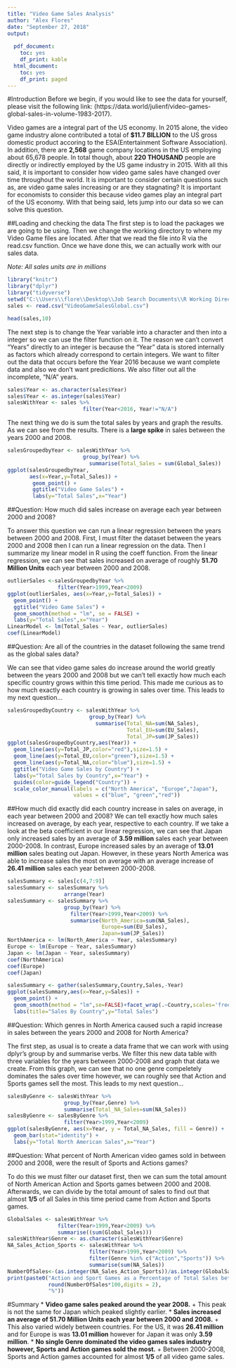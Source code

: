 ---
title: "Video Game Sales Analysis"
author: "Alex Flores"
date: "September 27, 2018"
output:
  
  pdf_document: 
    toc: yes
    df_print: kable
  html_document: 
    toc: yes
    df_print: paged
---

#Introduction
  Before we begin, if you would like to see the data for yourself, please visit the following link: (https://data.world/julienf/video-games-global-sales-in-volume-1983-2017). 
  
  Video games are a integral part of the US economy. In 2015 alone, the video game industry alone contributed a total of **$11.7 BILLION** to the US gross domestic product accoring to the ESA(Entertainment Software Association). In addition, there are **2,568** game company locations in the US employing about 65,678 people. In total though, about **220 THOUSAND** people are directly or indirectly employed by the US game industry in 2015. 
  With all this said, it is important to consider how video game sales have changed over time throughout the world. It is important to consider certain questions such as, are video game sales increasing or are they stagnating? It is important for economists to consider this because video games play an integral part of the US economy. With that being said, lets jump into our data so we can solve this question.
  
##Loading and checking the data
  The first step is to load the packages we are going to be using. Then we change the working directory to where my Video Game files are located. After that we read the file into R via the read.csv function. Once we have done this, we can actually work with our sales data.
  
  *Note: All sales units are in millions*
  

```{r, echo=TRUE,message=FALSE}
library("knitr")
library("dplyr")
library("tidyverse")
setwd("C:\\Users\\flore\\Desktop\\Job Search Documents\\R Working Directory")
sales <- read.csv("VideoGameSalesGlobal.csv")
```
\newpage
```{r}
head(sales,10)
```
  
  The next step is to change the Year variable into a character and then into a integer so we can use the filter function on it. The reason we can't convert "Years" directly to an integer is because the "Year" data is stored internally as factors which already correspond to certain integers. We want to filter out the data that occurs before the Year 2016 because we want complete data and also we don't want predicitions. We also filter out all the incomplete, "N/A" years. 
```{r, echo=TRUE,message=FALSE,warning=FALSE}
sales$Year <- as.character(sales$Year)
sales$Year <- as.integer(sales$Year)
salesWithYear <- sales %>% 
                        filter(Year<2016, Year!="N/A")
```

  The next thing we do is sum the total sales by years and graph the results. As we can see from the results. There is a **large spike** in sales between the years 2000 and 2008.
```{r}
salesGroupedbyYear <- salesWithYear %>% 
                        group_by(Year) %>% 
                          summarise(Total_Sales = sum(Global_Sales)) 
ggplot(salesGroupedbyYear,
       aes(x=Year,y=Total_Sales)) + 
        geom_point() + 
        ggtitle("Video Game Sales") + 
        labs(y="Total Sales",x="Year")
```

##Question: How much did sales increase on average each year between 2000 and 2008?
  
  To answer this question we can run a linear regression between the years between 2000 and 2008. First, I must filter the dataset between the years 2000 and 2008 then I can run a linear regression on the data. Then I summarize my linear model in R using the coeff function. From the linear regression, we can see that sales increased on average of roughly **51.70 Million Units** each year between 2000 and 2008.
```{r}
outlierSales <-salesGroupedbyYear %>% 
                filter(Year>1999,Year<2009)
ggplot(outlierSales, aes(x=Year,y=Total_Sales)) +
  geom_point() +
  ggtitle("Video Game Sales") + 
  geom_smooth(method = "lm", se = FALSE) + 
  labs(y="Total Sales",x="Year")
LinearModel <- lm(Total_Sales ~ Year, outlierSales)
coef(LinearModel)
```

##Question: Are all of the countries in the dataset following the same trend as the global sales data?
  
  We can see that video game sales do increase around the world greatly between the years 2000 and 2008 but we can't tell exactly how much each specific country grows within this time period. This made me curious as to how much exactly each country is growing in sales over time. This leads to my next question...

```{r}
salesGroupedbyCountry <- salesWithYear %>% 
                          group_by(Year) %>% 
                            summarise(Total_NA=sum(NA_Sales),
                                      Total_EU=sum(EU_Sales),
                                      Total_JP=sum(JP_Sales))
ggplot(salesGroupedbyCountry,aes(Year)) + 
  geom_line(aes(y=Total_JP,color="red"),size=1.5) + 
  geom_line(aes(y=Total_EU,color="green"),size=1.5) + 
  geom_line(aes(y=Total_NA,color="blue"),size=1.5) +
  ggtitle("Video Game Sales by Country") + 
  labs(y="Total Sales by Country",x="Year") +
  guides(color=guide_legend("Country")) + 
  scale_color_manual(labels = c("North America", "Europe","Japan"), 
                     values = c("blue", "green","red"))
```

##How much did exactly did each country increase in sales on average, in each year between 2000 and 2008?
  We can tell exactly how much sales increased on average, by each year, respective to each country. If we take a look at the beta coefficient in our linear regression, we can see that Japan only increased sales by an average of **3.59 million** sales each year between 2000-2008. In contrast, Europe increased sales by an average of **13.01 million** sales beating out Japan. However, in these years North America was able to increase sales the most on average with an average increase of **26.41 million** sales each year between 2000-2008.
  
```{r,results="hide"}
salesSummary <- sales[c(4,7:9)]
salesSummary <- salesSummary %>% 
                  arrange(Year)
salesSummary <- salesSummary %>% 
                  group_by(Year) %>% 
                    filter(Year>1999,Year<2009) %>%
                    summarise(North_America=sum(NA_Sales),
                              Europe=sum(EU_Sales),
                              Japan=sum(JP_Sales))
NorthAmerica <- lm(North_America ~ Year, salesSummary)
Europe <- lm(Europe ~ Year, salesSummary)
Japan <- lm(Japan ~ Year, salesSummary)
coef(NorthAmerica)
coef(Europe)
coef(Japan)
```
```{r}
salesSummary <- gather(salesSummary,Country,Sales,-Year)
ggplot(salesSummary,aes(x=Year,y=Sales)) +
  geom_point() + 
  geom_smooth(method = "lm",se=FALSE)+facet_wrap(.~Country,scales='free_y') + 
  labs(title="Sales By Country",y="Total Sales")
```

##Question: Which genres in North America caused such a rapid increase in sales between the years 2000 and 2008 for North America?

  The first step, as usual is to create a data frame that we can work with using dplyr's group by and summarise verbs. We filter this new data table with three variables for the years between 2000-2008 and graph that data we create. From this graph, we can see that no one genre compeletely dominates the sales over time however, we can roughly see that Action and Sports games sell the most. This leads to my next question...

```{r}
salesByGenre <- salesWithYear %>% 
                  group_by(Year,Genre) %>% 
                  summarise(Total_NA_Sales=sum(NA_Sales))
salesByGenre <- salesByGenre %>%
                  filter(Year>1999,Year<2009)
ggplot(salesByGenre, aes(x=Year, y = Total_NA_Sales, fill = Genre)) + 
  geom_bar(stat="identity") + 
  labs(y="Total North American Sales",x="Year")
```

##Question: What percent of North American video games sold in between 2000 and 2008, were the result of Sports and Actions games?

  To do this we must filter our dataset first, then we can sum the total amount of North American Action and Sports games between 2000 and 2008. Afterwards, we can divide by the total amount of sales to find out that almost **1/5** of all Sales in this time period came from Action and Sports games.
```{r}
GlobalSales <- salesWithYear %>% 
                filter(Year>1999,Year<2009) %>% 
                summarise((sum(Global_Sales)))
salesWithYear$Genre <- as.character(salesWithYear$Genre)
NA_Sales_Action_Sports <- salesWithYear %>% 
                          filter(Year>1999,Year<2009) %>% 
                          filter(Genre %in% c("Action","Sports")) %>% 
                          summarise(sum(NA_Sales))
NumberOfSales<-(as.integer(NA_Sales_Action_Sports))/as.integer(GlobalSales)
print(paste0("Action and Sport Games as a Percentage of Total Sales between 2000-2008: ", 
             round(NumberOfSales*100,digits = 2),
             "%"))
```

\newpage
#Summary
* **Video game sales peaked around the year 2008.**
    + This peak is not the same for Japan which peaked slightly earlier.
* **Sales increased an average of 51.70 Million Units each year between 2000 and 2008.**
    + This also varied widely between countries. For the US, it was **26.41 million** and 
    for Europe is was **13.01 million** however for Japan it was only **3.59 million**.
* **No single Genre dominated the video games sales industry however, Sports and Action games sold the most.**
    + Between 2000-2008, Sports and Action games accounted for almost **1/5** of all video 
    game sales.